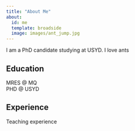 ```yaml
---
title: "About Me"
about:
  id: me
  template: broadside
  image: images/ant_jump.jpg
---
```


I am a PhD candidate studying at USYD. I love ants

## Education
MRES @ MQ  
PHD @ USYD

## Experience
Teaching experience 